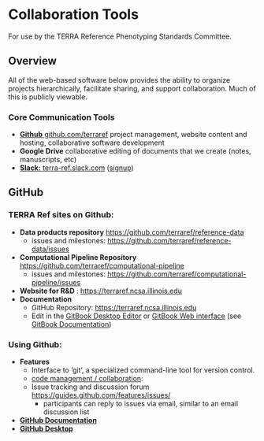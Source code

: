 # Collaboration Tools

For use by the TERRA Reference Phenotyping Standards Committee.

## Overview

All of the web-based software below provides the ability to organize projects hierarchically, facilitate sharing, and support collaboration. Much of this is publicly viewable.

### Core Communication Tools

* [**Github** github.com/terraref](https://github.com/terraref) project management, website content and hosting, collaborative software development 
* **Google Drive** collaborative editing of documents that we create \(notes, manuscripts, etc\)
* [**Slack:** terra-ref.slack.com](https://terra-ref.slack.com) ([signup](https://terraref-slack-invite.herokuapp.com/))

## GitHub

### TERRA Ref sites on Github:

* **Data products repository** [https://github.com/terraref/reference-data](https://github.com/terraref/reference-data)
  * issues and milestones: [https://github.com/terraref/reference-data/issues](https://github.com/terraref/reference-data/issues)
* **Computational Pipeline Repository** [https://github.com/terraref/computational-pipeline](https://github.com/terraref/computational-pipeline)
  * issues and milestones: [https://github.com/terraref/computational-pipeline/issues](https://github.com/terraref/computational-pipeline/issues)
* **Website for R&D** : [https://terraref.ncsa.illinois.edu](https://terraref.ncsa.illinois.edu)
* **Documentation** 
  * GitHub Repository: [https://terraref.ncsa.illinois.edu](https://terraref.ncsa.illinois.edu)
  * Edit in the [GitBook Desktop Editor](https://www.gitbook.com/editor) or [GitBook Web interface](https://www.gitbook.com/book/dlebauer/terraref-documentation/details) \(see [GitBook Documentation](http://toolchain.gitbook.com/)\)

### Using Github:

* **Features**
  * Interface to 'git', a specialized command-line tool for version control. 
  * [code management / collaboration](https://github.com/features):  
  * Issue tracking and discussion forum [https://guides.github.com/features/issues/](https://guides.github.com/features/issues/)
    * participants can reply to issues via email, similar to an email discussion list
* [**GitHub Documentation**](https://guides.github.com/)
* [**GitHub Desktop**](https://desktop.github.com/) 

